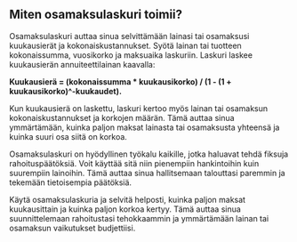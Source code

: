 ## Miten osamaksulaskuri toimii?

Osamaksulaskuri auttaa sinua selvittämään lainasi tai osamaksusi kuukausierät ja kokonaiskustannukset. Syötä lainan tai tuotteen kokonaissumma, vuosikorko ja maksuaika laskuriin. Laskuri laskee kuukausierän annuiteettilainan kaavalla: 

**Kuukausierä = (kokonaissumma * kuukausikorko) / (1 - (1 + kuukausikorko)^-kuukaudet).**

Kun kuukausierä on laskettu, laskuri kertoo myös lainan tai osamaksun kokonaiskustannukset ja korkojen määrän. Tämä auttaa sinua ymmärtämään, kuinka paljon maksat lainasta tai osamaksusta yhteensä ja kuinka suuri osa siitä on korkoa.

Osamaksulaskuri on hyödyllinen työkalu kaikille, jotka haluavat tehdä fiksuja rahoituspäätöksiä. Voit käyttää sitä niin pienempiin hankintoihin kuin suurempiin lainoihin. Tämä auttaa sinua hallitsemaan talouttasi paremmin ja tekemään tietoisempia päätöksiä.

Käytä osamaksulaskuria ja selvitä helposti, kuinka paljon maksat kuukausittain ja kuinka paljon korkoa kertyy. Tämä auttaa sinua suunnittelemaan rahoitustasi tehokkaammin ja ymmärtämään lainan tai osamaksun vaikutukset budjettiisi.
